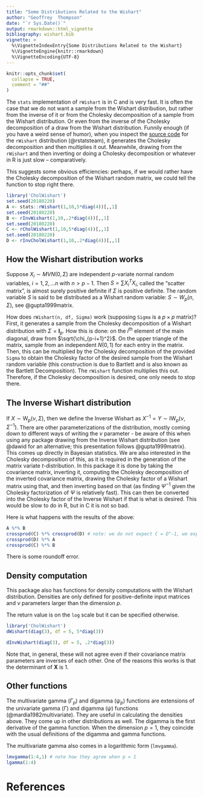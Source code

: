 ```yaml
---
title: "Some Distributions Related to the Wishart"
author: "Geoffrey  Thompson"
date: "`r Sys.Date()`"
output: rmarkdown::html_vignette
bibliography: wishart.bib
vignette: >
  %\VignetteIndexEntry{Some Distributions Related to the Wishart}
  %\VignetteEngine{knitr::rmarkdown}
  %\VignetteEncoding{UTF-8}
---
```


```r
knitr::opts_chunk$set(
  collapse = TRUE,
  comment = "##"
)
```
The `stats` implementation of `rWishart` is in C and is very fast. It is often the case that we do not want a sample from the Wishart distribution, but rather from the inverse of it or from the Cholesky decomposition of a sample from the Wishart distribution. Or even from the inverse of the Cholesky decomposition of a draw from the Wishart distribution. Funnily enough (if you have a weird sense of humor), when you inspect the [source code](https://github.com/SurajGupta/r-source/blob/master/src/library/stats/src/rWishart.c) for the `rWishart` distribution (@rstatsteam), it generates the Cholesky decomposition and then multiplies it out. Meanwhile, drawing from the `rWishart` and then inverting or doing a Cholesky decomposition or whatever in R is just slow -- comparatively.

This suggests some obvious efficiencies: perhaps, if we would rather have the Cholesky decomposition of the Wishart random matrix, we could tell the function to stop right there.

```r
library('CholWishart')
set.seed(20180220)
A <- stats::rWishart(1,10,5*diag(4))[,,1]
set.seed(20180220)
B <- rInvWishart(1,10,.2*diag(4))[,,1]
set.seed(20180220)
C <- rCholWishart(1,10,5*diag(4))[,,1]
set.seed(20180220)
D <- rInvCholWishart(1,10,.2*diag(4))[,,1]
```

## How the Wishart distribution works

Suppose $X_i \sim MVN(0, \Sigma)$ are independent $p$-variate normal 
random variables, $i = 1, 2, \ldots n$ with $n > p-1$. 
Then $S = \sum X_i^T X_i$, called the "scatter matrix", is almost surely 
positive definite if $\Sigma$ is positive definite. 
The random variable $S$ is said to be distributed as a Wishart random variable:
$S \sim W_p(n, \Sigma)$, see @gupta1999matrix. 

How does `rWishart(n, df, Sigma)` work (supposing `Sigma` is a $p \times p$ matrix)? First, it generates a sample from the Cholesky decomposition of a Wishart distribution with $\Sigma = \mathbf{I}_p$. How this is done: on the $i^{th}$ element of the main diagonal, draw from $\sqrt{\chi_{p-i+1}^2}$. On the upper triangle of the matrix, sample from an independent $N(0,1)$ for each entry in the matrix. Then, this can be multiplied by the Cholesky decomposition of the provided `Sigma` to obtain the Cholesky factor of the desired sample from the Wishart random variable (this construction is due to Bartlett and is also known as the Bartlett Decomposition). The `rWishart` function multiplies this out. Therefore, if the Cholesky decomposition is desired, one only needs to stop there.

## The Inverse Wishart distribution

If $X \sim \textrm{W}_p(\nu,\Sigma)$, then we define the Inverse Wishart as $X^{-1}  = Y \sim \textrm{IW}_p(\nu , \Sigma^{-1})$. There are other parameterizations of the distribution, mostly coming down to different ways of writing the $\nu$ parameter - be aware of this when using any package drawing from the Inverse Wishart distribution (see @dawid for an alternative; this presentation follows @gupta1999matrix). This comes up directly in Bayesian statistics. We are also interested in the Cholesky decomposition of this, as it is required in the generation of the matrix variate $t$-distribution. In this package it is done by taking the covariance matrix, inverting it, computing the Cholesky decomposition of the inverted covariance matrix, drawing the Cholesky factor of a Wishart matrix using that, and then inverting based on that (as finding $\Psi^{-1}$ given the Cholesky factorization of $\Psi$ is relatively fast). This can then be converted into the Cholesky factor of the Inverse Wishart if that is what is desired. This would be slow to do in R, but in C it is not so bad. 

Here is what happens with the results of the above:

```r
A %*% B 
crossprod(C) %*% crossprod(D) # note: we do not expect C = D^-1, we expect this! 
crossprod(D) %*% A
crossprod(C) %*% B
```

There is some roundoff error.

## Density computation

This package also has functions for density computations with the Wishart distribution. Densities are only defined for positive-definite input matrices and $\nu$ parameters larger than the dimension $p$.

The return value is on the `log` scale but it can be specified otherwise.

```r
library('CholWishart')
dWishart(diag(3), df = 5, 5*diag(3))

dInvWishart(diag(3), df = 5, .2*diag(3))

```

Note that, in general, these will not agree even if their covariance matrix parameters are inverses of each other. One of the reasons this works is that the determinant of $\mathbf{X}$ is $1$.

## Other functions

The multivariate gamma ($\Gamma_p$) and digamma ($\psi_p$) functions are extensions of the univariate gamma ($\Gamma$) and digamma ($\psi$) functions (@mardia1982multivariate). They are useful in calculating the densities above. They come up in other distributions as well. The digamma is the first derivative of the gamma function. When the dimension $p = 1$, they coincide with the usual definitions of the digamma and gamma functions.

The multivariate gamma also comes in a logarithmic form (`lmvgamma`).

```r
lmvgamma(1:4,1) # note how they agree when p = 1
lgamma(1:4)
```

# References
